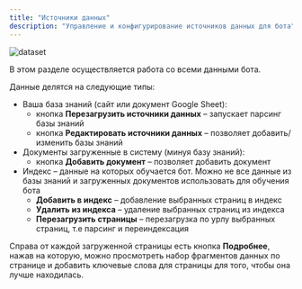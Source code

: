 ```yaml
---
title: "Источники данных"
description: "Управление и конфигурирование источников данных для бота"
---
```


<img src="/images/dataset-overview.png" alt="dataset" />

В этом разделе осуществляется работа со всеми данными бота.

Данные делятся на следующие типы:
- Ваша база знаний (сайт или документ Google Sheet):
  - кнопка **Перезагрузить источники данных** – запускает парсинг базы знаний
  - кнопка **Редактировать источники данных** – позволяет добавить/изменить базы знаний
- Документы загруженные в систему (минуя базу знаний):
  - кнопка **Добавить документ** – позволяет добавить документ
- Индекс – данные на которых обучается бот. Можно не все данные из базы знаний и загруженных документов использовать для обучения бота
  - **Добавить в индекс** – добавление выбранных страниц в индекс
  - **Удалить из индекса** – удаление выбранных страниц из индекса
  - **Перезагрузить страницы** – перезагрузка по урлу выбранных страниц, т.е парсинг и переиндексация

Справа от каждой загруженной страницы есть кнопка **Подробнее**, нажав на которую, можно просмотреть набор фрагментов данных по странице и добавить ключевые слова для страницы для того, чтобы она лучше находилась.
